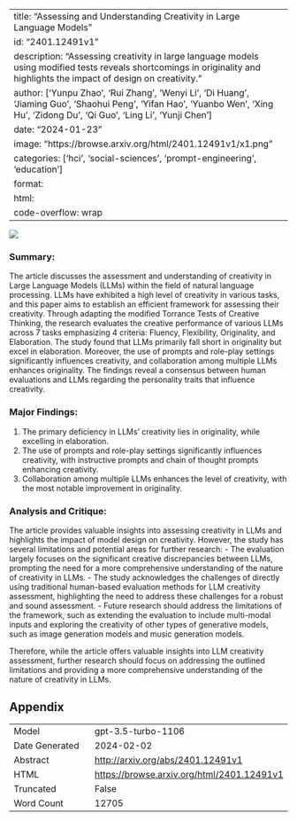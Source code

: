 
---
title: "Assessing and Understanding Creativity in Large Language Models"
id: "2401.12491v1"
description: "Assessing creativity in large language models using modified tests reveals shortcomings in originality and highlights the impact of design on creativity."
author: ['Yunpu Zhao', 'Rui Zhang', 'Wenyi Li', 'Di Huang', 'Jiaming Guo', 'Shaohui Peng', 'Yifan Hao', 'Yuanbo Wen', 'Xing Hu', 'Zidong Du', 'Qi Guo', 'Ling Li', 'Yunji Chen']
date: "2024-01-23"
image: "https://browse.arxiv.org/html/2401.12491v1/x1.png"
categories: ['hci', 'social-sciences', 'prompt-engineering', 'education']
format:
  html:
    code-overflow: wrap
---

![](https://browse.arxiv.org/html/2401.12491v1/x1.png)

### Summary:

The article discusses the assessment and understanding of creativity in Large Language Models (LLMs) within the field of natural language processing. LLMs have exhibited a high level of creativity in various tasks, and this paper aims to establish an efficient framework for assessing their creativity. Through adapting the modified Torrance Tests of Creative Thinking, the research evaluates the creative performance of various LLMs across 7 tasks emphasizing 4 criteria: Fluency, Flexibility, Originality, and Elaboration. The study found that LLMs primarily fall short in originality but excel in elaboration. Moreover, the use of prompts and role-play settings significantly influences creativity, and collaboration among multiple LLMs enhances originality. The findings reveal a consensus between human evaluations and LLMs regarding the personality traits that influence creativity.

### Major Findings:
1. The primary deficiency in LLMs' creativity lies in originality, while excelling in elaboration.
2. The use of prompts and role-play settings significantly influences creativity, with instructive prompts and chain of thought prompts enhancing creativity.
3. Collaboration among multiple LLMs enhances the level of creativity, with the most notable improvement in originality.

### Analysis and Critique:
The article provides valuable insights into assessing creativity in LLMs and highlights the impact of model design on creativity. However, the study has several limitations and potential areas for further research:
- The evaluation largely focuses on the significant creative discrepancies between LLMs, prompting the need for a more comprehensive understanding of the nature of creativity in LLMs.
- The study acknowledges the challenges of directly using traditional human-based evaluation methods for LLM creativity assessment, highlighting the need to address these challenges for a robust and sound assessment.
- Future research should address the limitations of the framework, such as extending the evaluation to include multi-modal inputs and exploring the creativity of other types of generative models, such as image generation models and music generation models. 

Therefore, while the article offers valuable insights into LLM creativity assessment, further research should focus on addressing the outlined limitations and providing a more comprehensive understanding of the nature of creativity in LLMs.

## Appendix

|          |          |
|----------|----------|
| Model     | gpt-3.5-turbo-1106       |
| Date Generated     | 2024-02-02       |
| Abstract | [http://arxiv.org/abs/2401.12491v1](http://arxiv.org/abs/2401.12491v1)        |
| HTML     | [https://browse.arxiv.org/html/2401.12491v1](https://browse.arxiv.org/html/2401.12491v1)       |
| Truncated       | False       |
| Word Count       | 12705       |